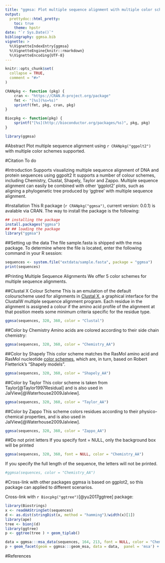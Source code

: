 ```yaml
---
title: "ggmsa: Plot multiple sequence alignment with multiple color schemes supported"
output: 
  prettydoc::html_pretty:
    toc: true
    theme: hpstr
date: "`r Sys.Date()`"
bibliography: ggmsa.bib
vignette: >
  %\VignetteIndexEntry{ggmsa}
  %\VignetteEngine{knitr::rmarkdown}
  %\VignetteEncoding{UTF-8}
---
```


```r
knitr::opts_chunk$set(
  collapse = TRUE,
  comment = "#>"
)

CRANpkg <- function (pkg) {
    cran <- "https://CRAN.R-project.org/package"
    fmt <- "[%s](%s=%s)"
    sprintf(fmt, pkg, cran, pkg)
}

Biocpkg <- function(pkg) {
    sprintf("[%s](http://bioconductor.org/packages/%s)", pkg, pkg)
}
```

```r
library(ggmsa)
```

#Abstract
Plot multiple sequence alignment using `r CRANpkg("ggpolt2")` with multiple color schemes supported.

#Citation
To do

#Introduction
Supports visualizing multiple sequence alignment of DNA and protein sequences using ggpolt2 It supports a number of colour schemes, including Chemistry, Clustal, Shapely, Taylor and Zappo. Multiple sequence alignment can easily be combined with other 'ggplot2' plots, such as aligning a phylogenetic tree produced by 'ggtree' with multiple sequence alignment.

#Installation
This R package (`r CRANpkg("ggmsa")`, current version: 0.0.1) is avalable via CRAN. The way to install the package is the following:

```r
## installing the package
install.packages("ggmsa")
## ## loading the package
library("ggmsa")
```

##Setting up the data
The file sample.fasta is shipped with the msa package. To determine where the file is located, enter the following command in your R session:
```r
sequences <- system.file("extdata/sample.fasta", package = "ggmsa")
print(sequences)
```

#Printing Multiple Sequence Alignments
We offer 5 color schemes for multiple sequence alignments.

##Clustal X Colour Scheme
This is an emulation of the default colourscheme used for alignments in [Clustal X](http://www.jalview.org/help/html/colourSchemes/clustal.html), a graphical interface for the ClustalW multiple sequence alignment program. Each residue in the alignment is assigned a colour if the amino acid profile of the alignment at that position meets some minimum criteria specific for the residue type.
```r
ggmsa(sequences, 320, 360, color = "Clustal")
```

##Color by Chemistry
Amino acids are colored according to their side chain chemistry:
```r
ggmsa(sequences, 320, 360, color = "Chemistry_AA")
```

##Color by Shapely
This color scheme matches the RasMol amino acid and RasMol nucleotide [color schemes](http://openrasmol.org/doc/rasmol.html#shapelycolours), which are, in turn, based on Robert Fletterick’s "Shapely models".
```r
ggmsa(sequences, 320, 360, color = "Shapely_AA")
```

##Color by Taylor
This color scheme is taken from Taylor[@Taylor1997Residual] and is also used in JalView[@Waterhouse2009Jalview].
```r
ggmsa(sequences, 320, 360, color = "Taylor_AA")
```

##Color by Zappo
This scheme colors residues according to their physico-chemical properties, and is also used in JalView[@Waterhouse2009Jalview].
```r
ggmsa(sequences, 320, 360, color = "Zappo_AA")
```

##Do not print letters
If you specify font = NULL, only the background box will be printed
```r
ggmsa(sequences, 320, 360, font = NULL, color = "Chemistry_AA")
```
If you specify the full length of the sequence, the letters will not be printed.
```r
#ggmsa(sequences, color = "Chemistry_AA")
```
#Cross-link with other packages
ggmsa is based on ggplot2, so this package can applied to different scenarios.

Cross-link with `r Biocpkg("ggtree")`[@yu2017ggtree] package:
```r
library(Biostrings)
x <- readAAStringSet(sequences)
d <- as.dist(stringDist(x, method = "hamming")/width(x)[1])
library(ape)
tree <- bionj(d)
library(ggtree)
p <- ggtree(tree ) + geom_tiplab()

data = ggmsa:::msa_data(sequences, 164, 213, font = NULL, color = "Chemistry_AA")
p + geom_facet(geom = ggmsa:::geom_msa, data = data,  panel = 'msa') + xlim_tree(1)
```

#References
